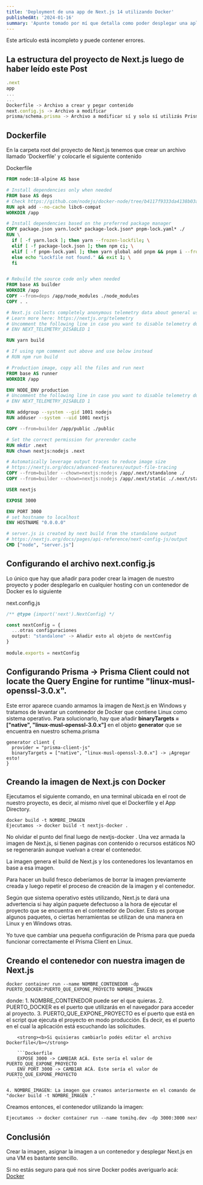 ```yaml
---
title: 'Deployment de una app de Next.js 14 utilizando Docker'
publishedAt: '2024-01-16'
summary: 'Apunte tomado por mí que detalla como poder desplegar una aplicación de Next.js 14 en un contenedor de Docker y poder subirla a cualquier host que acepte Docker containers'
---
```


<Callout emoji="⚠️">
Este artículo está incompleto y puede contener errores.
</Callout>

## La estructura del proyecto de Next.js luego de haber leído este Post
```ts
.next 
app 
... 
... 
Dockerfile -> Archivo a crear y pegar contenido 
next.config.js -> Archivo a modificar 
prisma/schema.prisma -> Archivo a modificar sí y solo sí utilizás Prisma
```

## Dockerfile
En la carpeta root del proyecto de Next.js tenemos que crear un archivo llamado 'Dockerfile' y colocarle el siguiente contenido

Dockerfile

```dockerfile
FROM node:18-alpine AS base

# Install dependencies only when needed
FROM base AS deps
# Check https://github.com/nodejs/docker-node/tree/b4117f9333da4138b03a546ec926ef50a31506c3#nodealpine to understand why libc6-compat might be needed.
RUN apk add --no-cache libc6-compat
WORKDIR /app

# Install dependencies based on the preferred package manager
COPY package.json yarn.lock* package-lock.json* pnpm-lock.yaml* ./
RUN \
  if [ -f yarn.lock ]; then yarn --frozen-lockfile; \
  elif [ -f package-lock.json ]; then npm ci; \
  elif [ -f pnpm-lock.yaml ]; then yarn global add pnpm && pnpm i --frozen-lockfile; \
  else echo "Lockfile not found." && exit 1; \
  fi


# Rebuild the source code only when needed
FROM base AS builder
WORKDIR /app
COPY --from=deps /app/node_modules ./node_modules
COPY . .

# Next.js collects completely anonymous telemetry data about general usage.
# Learn more here: https://nextjs.org/telemetry
# Uncomment the following line in case you want to disable telemetry during the build.
# ENV NEXT_TELEMETRY_DISABLED 1

RUN yarn build

# If using npm comment out above and use below instead
# RUN npm run build

# Production image, copy all the files and run next
FROM base AS runner
WORKDIR /app

ENV NODE_ENV production
# Uncomment the following line in case you want to disable telemetry during runtime.
# ENV NEXT_TELEMETRY_DISABLED 1

RUN addgroup --system --gid 1001 nodejs
RUN adduser --system --uid 1001 nextjs

COPY --from=builder /app/public ./public

# Set the correct permission for prerender cache
RUN mkdir .next
RUN chown nextjs:nodejs .next

# Automatically leverage output traces to reduce image size
# https://nextjs.org/docs/advanced-features/output-file-tracing
COPY --from=builder --chown=nextjs:nodejs /app/.next/standalone ./
COPY --from=builder --chown=nextjs:nodejs /app/.next/static ./.next/static

USER nextjs

EXPOSE 3000

ENV PORT 3000
# set hostname to localhost
ENV HOSTNAME "0.0.0.0"

# server.js is created by next build from the standalone output
# https://nextjs.org/docs/pages/api-reference/next-config-js/output
CMD ["node", "server.js"]
```

## Configurando el archivo next.config.js
Lo único que hay que añadir para poder crear la imagen de nuestro proyecto y poder desplegarlo en cualquier hosting con un contenedor de Docker es lo siguiente 

next.config.js
```ts
/** @type {import('next').NextConfig} */

const nextConfig = {
  ...otras configuraciones
  output: "standalone" -> Añadir esto al objeto de nextConfig
}
 
module.exports = nextConfig
```

## Configurando Prisma -> Prisma Client could not locate the Query Engine for runtime "linux-musl-openssl-3.0.x".
Este error aparece cuando armamos la imagen de Next.js en Windows y tratamos de levantar un contenedor de Docker que contiene Linux como sistema operativo.
Para solucionarlo, hay que añadir <strong><b>binaryTargets = ["native", "linux-musl-openssl-3.0.x"]</b></strong> en el objeto <b>generator</b> que se encuentra en nuestro schema.prisma
```prisma
generator client {
  provider = "prisma-client-js"
  binaryTargets = ["native", "linux-musl-openssl-3.0.x"] -> ¡Agregar esto!
}
```

## Creando la imagen de Next.js con Docker
Ejecutamos el siguiente comando, en una terminal ubicada en el root de nuestro proyecto, es decir, al mismo nivel que el Dockerfile y el App Directory.
```shell
docker build -t NOMBRE_IMAGEN
Ejecutamos -> docker build -t nextjs-docker .
```

<Callout emoji="⚠️">
No olvidar el punto del final luego de nextjs-docker .
</Callout>

<Callout emoji="⚠️">
Una vez armada la imagen de Next.js, si tienen paginas con contenido o recursos estáticos NO se regenerarán aunque vuelvan a crear el contenedor. 

La imagen genera el build de Next.js y los contenedores los levantamos en base a esa imagen.

Para hacer un build fresco deberíamos de borrar la imagen previamente creada y luego repetir el proceso de creación de la imagen y el contenedor.
</Callout>

<Callout emoji="⚠️">
Según que sistema operativo estés utilizando, Next.js te dará una advertencia si hay algún paquete defectuoso a la hora de ejecutar el proyecto que se encuentra en el contenedor de Docker.
Esto es porque algunos paquetes, o ciertas herramientas se utilizan de una manera en Linux y en Windows otras.

Yo tuve que cambiar una pequeña configuración de Prisma para que pueda funcionar correctamente el Prisma Client en Linux.
</Callout>

## Creando el contenedor con nuestra imagen de Next.js
```shell
docker container run --name NOMBRE_CONTENEDOR -dp PUERTO_DOCKER:PUERTO_QUE_EXPONE_PROYECTO NOMBRE_IMAGEN
```
donde:
    1. NOMBRE_CONTENEDOR puede ser el que quieras.
    2. PUERTO_DOCKER es el puerto que utilizarás en el navegador para acceder al proyecto. 
    3. PUERTO_QUE_EXPONE_PROYECTO es el puerto que está en el script que ejecuta el 
    proyecto en modo producción. 
        Es decir, es el puerto en el cual la aplicación está escuchando las solicitudes.
        
        <strong><b>Si quisieras cambiarlo podés editar el archivo Dockerfile</b></strong>

        ```Dockerfile
        EXPOSE 3000 -> CAMBIAR ACÁ. Este sería el valor de PUERTO_QUE_EXPONE_PROYECTO
        ENV PORT 3000 -> CAMBIAR ACÁ. Este sería el valor de PUERTO_QUE_EXPONE_PROYECTO
        ```
    
    4. NOMBRE_IMAGEN: La imagen que creamos anteriormente en el comando de "docker build -t NOMBRE_IMAGEN ."

Creamos entonces, el contenedor utilizando la imagen: 
```Dockerfile 
Ejecutamos -> docker container run --name tomihq.dev -dp 3000:3000 nextjs-docker
```

## Conclusión
Crear la imagen, asignar la imagen a un contenedor y desplegar Next.js en una VM es bastante sencillo.

Si no estás seguro para qué nos sirve Docker podés averiguarlo acá: [Docker](/blog/docker)
